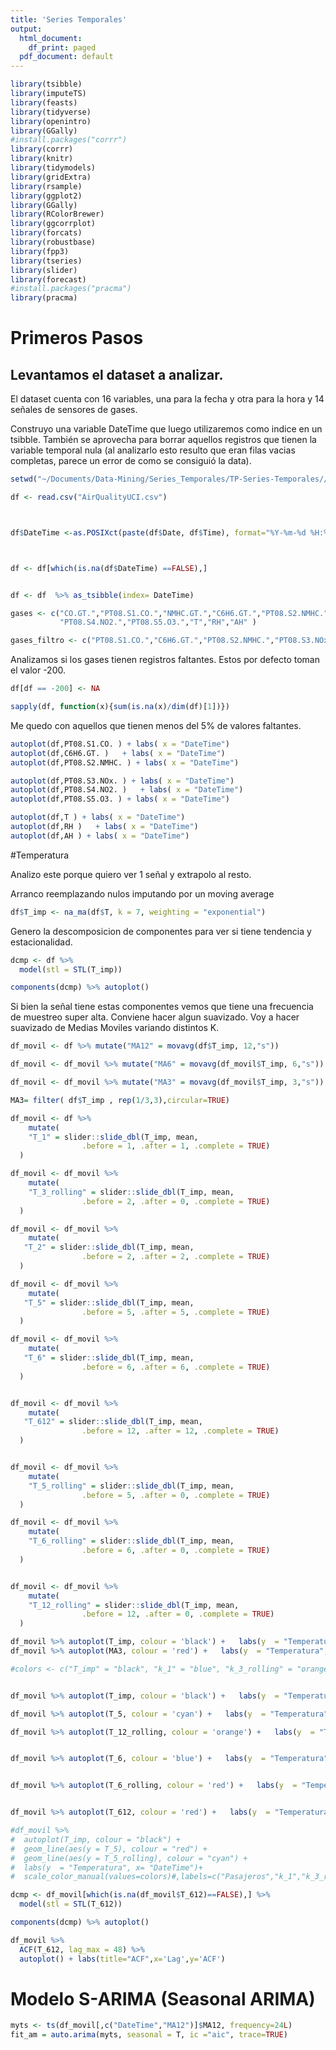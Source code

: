 ```yaml
---
title: 'Series Temporales'
output:
  html_document:
    df_print: paged
  pdf_document: default
---
```


```r
library(tsibble)
library(imputeTS)
library(feasts)
library(tidyverse)
library(openintro)
library(GGally)
#install.packages("corrr")
library(corrr)
library(knitr)
library(tidymodels)
library(gridExtra)
library(rsample)
library(ggplot2)
library(GGally)
library(RColorBrewer)
library(ggcorrplot)
library(forcats)
library(robustbase)
library(fpp3)
library(tseries)
library(slider)
library(forecast)
#install.packages("pracma")
library(pracma)
```

# Primeros Pasos
## Levantamos el dataset a analizar. 

El dataset cuenta con 16 variables, una para la fecha y otra para la hora y 14 señales de sensores de gases.

Construyo una variable DateTime que luego utilizaremos como indice en un tsibble. También se aprovecha para borrar aquellos registros que tienen la variable temporal nula (al analizarlo esto resulto que eran filas vacias completas, parece un error de como se consiguió la data).

```r
setwd("~/Documents/Data-Mining/Series_Temporales/TP-Series-Temporales//")

df <- read.csv("AirQualityUCI.csv")



df$DateTime <-as.POSIXct(paste(df$Date, df$Time), format="%Y-%m-%d %H:%M:%S")



df <- df[which(is.na(df$DateTime) ==FALSE),]


df <- df  %>% as_tsibble(index= DateTime)

gases <- c("CO.GT.","PT08.S1.CO.","NMHC.GT.","C6H6.GT.","PT08.S2.NMHC.","NOx.GT.","PT08.S3.NOx.","NO2.GT.",
           "PT08.S4.NO2.","PT08.S5.O3.","T","RH","AH" )

gases_filtro <- c("PT08.S1.CO.","C6H6.GT.","PT08.S2.NMHC.","PT08.S3.NOx.","PT08.S4.NO2.","PT08.S5.O3.","T","RH","AH" )
```

Analizamos si los gases tienen registros faltantes. Estos por defecto toman el valor -200.
```r
df[df == -200] <- NA

sapply(df, function(x){sum(is.na(x)/dim(df)[1])})

```

Me quedo con aquellos que tienen menos del 5% de valores faltantes. 

```r
autoplot(df,PT08.S1.CO. ) + labs( x = "DateTime")
autoplot(df,C6H6.GT. )   + labs( x = "DateTime")
autoplot(df,PT08.S2.NMHC. ) + labs( x = "DateTime") 

autoplot(df,PT08.S3.NOx. ) + labs( x = "DateTime")
autoplot(df,PT08.S4.NO2. )   + labs( x = "DateTime")
autoplot(df,PT08.S5.O3. ) + labs( x = "DateTime") 

autoplot(df,T ) + labs( x = "DateTime")
autoplot(df,RH )   + labs( x = "DateTime")
autoplot(df,AH ) + labs( x = "DateTime") 

```

#Temperatura

Analizo este porque quiero ver 1 señal y extrapolo al resto.

Arranco reemplazando nulos imputando por un moving average
```r
df$T_imp <- na_ma(df$T, k = 7, weighting = "exponential")
```

Genero la descomposicion de componentes para ver si tiene tendencia y estacionalidad.

```r
dcmp <- df %>%
  model(stl = STL(T_imp))

components(dcmp) %>% autoplot()
```

Si bien la señal tiene estas componentes vemos que tiene una frecuencia de muestreo super alta. Conviene hacer algun suavizado. Voy a hacer suavizado de Medias Moviles variando distintos K.

```r
df_movil <- df %>% mutate("MA12" = movavg(df$T_imp, 12,"s"))

df_movil <- df_movil %>% mutate("MA6" = movavg(df_movil$T_imp, 6,"s"))

df_movil <- df_movil %>% mutate("MA3" = movavg(df_movil$T_imp, 3,"s"))

```


```r
MA3= filter( df$T_imp , rep(1/3,3),circular=TRUE)
```

```r
df_movil <- df %>%
    mutate(
    "T_1" = slider::slide_dbl(T_imp, mean,
                .before = 1, .after = 1, .complete = TRUE)
  )

df_movil <- df_movil %>%
    mutate(
    "T_3_rolling" = slider::slide_dbl(T_imp, mean,
                .before = 2, .after = 0, .complete = TRUE)
  )

df_movil <- df_movil %>%
    mutate(
   "T_2" = slider::slide_dbl(T_imp, mean,
                .before = 2, .after = 2, .complete = TRUE)
  )

df_movil <- df_movil %>%
    mutate(
   "T_5" = slider::slide_dbl(T_imp, mean,
                .before = 5, .after = 5, .complete = TRUE)
  )

df_movil <- df_movil %>%
    mutate(
   "T_6" = slider::slide_dbl(T_imp, mean,
                .before = 6, .after = 6, .complete = TRUE)
  )


df_movil <- df_movil %>%
    mutate(
   "T_612" = slider::slide_dbl(T_imp, mean,
                .before = 12, .after = 12, .complete = TRUE)
  )


df_movil <- df_movil %>%
    mutate(
    "T_5_rolling" = slider::slide_dbl(T_imp, mean,
                .before = 5, .after = 0, .complete = TRUE)
  )

df_movil <- df_movil %>%
    mutate(
    "T_6_rolling" = slider::slide_dbl(T_imp, mean,
                .before = 6, .after = 0, .complete = TRUE)
  )


df_movil <- df_movil %>%
    mutate(
    "T_12_rolling" = slider::slide_dbl(T_imp, mean,
                .before = 12, .after = 0, .complete = TRUE)
  )
```

```r
df_movil %>% autoplot(T_imp, colour = 'black') +   labs(y  = "Temperatura", x= "DateTime") 
df_movil %>% autoplot(MA3, colour = 'red') +   labs(y  = "Temperatura", x= "DateTime") 

```


```r
#colors <- c("T_imp" = "black", "k_1" = "blue", "k_3_rolling" = "orange", "k_2"="green","k_5"="red")


df_movil %>% autoplot(T_imp, colour = 'black') +   labs(y  = "Temperatura", x= "DateTime") 

df_movil %>% autoplot(T_5, colour = 'cyan') +   labs(y  = "Temperatura", x= "DateTime") 

df_movil %>% autoplot(T_12_rolling, colour = 'orange') +   labs(y  = "Temperatura", x= "DateTime") 


df_movil %>% autoplot(T_6, colour = 'blue') +   labs(y  = "Temperatura", x= "DateTime") 


df_movil %>% autoplot(T_6_rolling, colour = 'red') +   labs(y  = "Temperatura", x= "DateTime") 


df_movil %>% autoplot(T_612, colour = 'red') +   labs(y  = "Temperatura", x= "DateTime") 

#df_movil %>%
#  autoplot(T_imp, colour = "black") +
#  geom_line(aes(y = T_5), colour = "red") +
#  geom_line(aes(y = T_5_rolling), colour = "cyan") +
#  labs(y  = "Temperatura", x= "DateTime")+ 
#  scale_color_manual(values=colors)#,labels=c("Pasajeros","k_1","k_3_rolling","k_2","k_5"))
```



```r
dcmp <- df_movil[which(is.na(df_movil$T_612)==FALSE),] %>%
  model(stl = STL(T_612))

components(dcmp) %>% autoplot()
```

```r
df_movil %>%
  ACF(T_612, lag_max = 48) %>%
  autoplot() + labs(title="ACF",x='Lag',y='ACF')
```



# Modelo S-ARIMA (Seasonal ARIMA)

```r
myts <- ts(df_movil[,c("DateTime","MA12")]$MA12, frequency=24L)
fit_am = auto.arima(myts, seasonal = T, ic ="aic", trace=TRUE)

```

